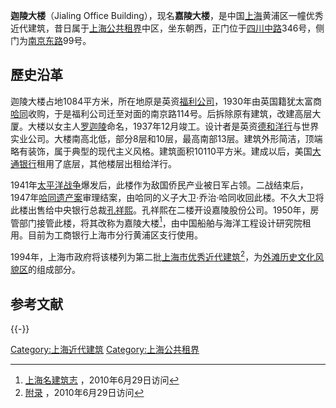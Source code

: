 <!-- 檔案不存在 [[File:Jialing_Office_Building.JPG|缩略图]] -->
'''迦陵大楼'''（Jialing Office Building），现名'''嘉陵大楼'''，是中国[[上海|上海]]黄浦区一幢优秀近代建筑，昔日属于[[上海公共租界|上海公共租界]]中区，坐东朝西，正门位于[[四川路_(上海)|四川中路]]346号，侧门为[[南京东路|南京东路]]99号。

==歷史沿革==
迦陵大楼占地1084平方米，所在地原是英资[[福利公司|福利公司]]，1930年由英国籍犹太富商[[哈同|哈同]]收购，于是福利公司迁至对面的南京路114号。后拆除原有建筑，改建高层大厦。大楼以女主人[[罗迦陵|罗迦陵]]命名，1937年12月竣工。设计者是英资[[德和洋行|德和洋行]]与世界实业公司。大楼南高北低，部分8层和10层，最高南部13层。建筑外形简洁，顶端略有装饰，属于典型的现代主义风格。建筑面积10110平方米。建成以后，美国[[大通银行|大通银行]]租用了底层，其他楼层出租给洋行。 

1941年[[太平洋战争|太平洋战争]]爆发后，此楼作为敌国侨民产业被日军占领。二战结束后，1947年[[哈同遗产案|哈同遗产案]]审理结案，由哈同的义子大卫·乔治·哈同收回此楼。不久大卫将此楼出售给中央银行总裁[[孔祥熙|孔祥熙]]。孔祥熙在二楼开设嘉陵股份公司。1950年，房管部门接管此楼，将其改称为嘉陵大楼<ref>[http://www.shtong.gov.cn/newsite/node2/node71994/node81772/node81774/node81784/userobject1ai108947.html 上海名建筑志] {{Wayback|url=http://www.shtong.gov.cn/newsite/node2/node71994/node81772/node81774/node81784/userobject1ai108947.html |date=20191118223010 }}，2010年6月29日访问</ref>，由中国船舶与海洋工程设计研究院租用。目前为工商银行上海市分行黄浦区支行使用。

1994年，上海市政府将该楼列为第二批[[上海市优秀近代建筑|上海市优秀近代建筑]]<ref>[http://www.shtong.gov.cn/newsite/node2/node71994/node81772/node81779/node81794/userobject1ai108895.html 附录] {{Webarchive|url=https://archive.is/20120805143349/http://www.shtong.gov.cn/newsite/node2/node71994/node81772/node81779/node81794/userobject1ai108895.html |date=2012-08-05 }}，2010年6月29日访问</ref>，为[[外滩历史文化风貌区|外滩历史文化风貌区]]的组成部分。

==参考文献==
<div class="references-small">
<references />
</div>
{{-}}
{{第二批上海市优秀历史建筑}}
{{Chinese building-stub}}

[[Category:上海近代建筑|Category:上海近代建筑]]
[[Category:上海公共租界|Category:上海公共租界]]
